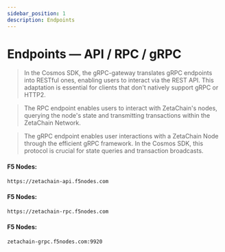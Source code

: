 ```yaml
---
sidebar_position: 1
description: Endpoints
---
```



# Endpoints — API / RPC / gRPC

> In the Cosmos SDK, the gRPC-gateway translates gRPC endpoints into RESTful ones, enabling users to interact via the REST API. This adaptation is essential for clients that don't natively support gRPC or HTTP2.

> The RPC endpoint enables users to interact with ZetaChain's nodes, querying the node's state and transmitting transactions within the ZetaChain Network.

> The gRPC endpoint enables user interactions with a ZetaChain Node through the efficient gRPC framework. In the Cosmos SDK, this protocol is crucial for state queries and transaction broadcasts.


<Tabs>
  <TabItem value="api" label="API" default>

#### F5 Nodes:
```bash
https://zetachain-api.f5nodes.com
```

  </TabItem>
  <TabItem value="rpc" label="RPC">


#### F5 Nodes:
```bash
https://zetachain-rpc.f5nodes.com
```

  </TabItem>
  <TabItem value="grpc" label="gRPC">

#### F5 Nodes:
```bash
zetachain-grpc.f5nodes.com:9920
```

  </TabItem>
</Tabs>
